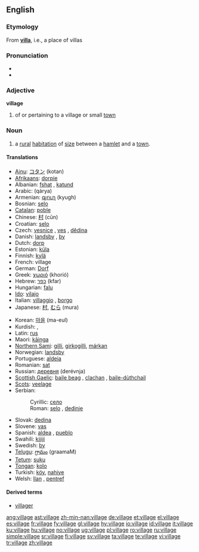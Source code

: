 ==English==

{{rank|cry|step|turning|812|village|quickly|lie|supposed}}

===Etymology===
From '''[[villa]]''', i.e., a place of villas

===Pronunciation===
* {{IPA|/ˈvɪlɪʤ/}}
* {{audio|en-us-village.ogg|Audio (US)}}

===Adjective===
'''village'''

# of or pertaining to a village or small [[town]]

===Noun===
{{wikipedia}}
{{en-noun}}

# a [[rural]] [[habitation]] of [[size]] between a [[hamlet]] and a [[town]].

====Translations====
{{trans-top|a rural habitation of size between a hamlet and a town.}}
* [[Ainu]]: [[コタン]] (kotan)
* [[Afrikaans]]: [[dorpie]]
* Albanian: [[fshat]] {{m}}, [[katund]] {{m}}
* Arabic: {{ARchar|[[قرية]]}} (qárya) {{f}}
* Armenian: [[գյուղ]] (kyugh)
* Bosnian: [[selo]] {{n}}
* [[Catalan]]: [[poble]] {{m}}
* Chinese: [[村]] (cūn)
* Croatian: [[selo]] {{n}}
* Czech: [[vesnice]] {{f}}, [[ves]] {{f}}, [[dědina]] {{f}}
* Danish: [[landsby]] {{c}}, [[by#Danish|by]] {{c}}
* Dutch: [[dorp]] {{n}}
* Estonian: [[küla]]
* Finnish: [[kylä]]
* French: village
* German: [[Dorf]] {{n}}
* Greek: [[χωριό]] (khorió) {{n}}
* Hebrew: [[כפר]] (kfar) {{m}}
* Hungarian: [[falu]]
* [[Ido]]: [[vilajo]]
* Italian: [[villaggio]] {{m}}, [[borgo]] {{m}}
* Japanese: [[村]], [[むら]] (mura)
{{trans-mid}}
* Korean: [[마을]] (ma-eul)
* Kurdish: {{KUchar|[[دێ]]}}, {{KUchar|[[گوند]]}}
* Latin: [[rus]]
* Maori: [[kāinga]]
* [[Northern Sami]]: [[gilli]], [[girkogilli]], [[márkan]]
* Norwegian: [[landsby#Norwegian|landsby]]
* Portuguese: [[aldeia]] {{f}}
* Romanian: [[sat#Romanian|sat]] {{n}}
* Russian: [[деревня]] (derévnja) {{f}}
* [[Scottish Gaelic]]: [[baile beag]] {{m}}, [[clachan]] {{m}}, [[baile-dùthchail]] {{m}}
* [[Scots]]: [[veelage]]
* Serbian:
*: Cyrillic: [[село]] {{n}}
*: Roman: [[selo#Serbian|selo]] {{n}}, [[dedinje]]
* Slovak: [[dedina#Slovak|dedina]] {{f}}
* Slovene: [[vas]] {{f}}
* Spanish: [[aldea]] {{f}}, [[pueblo]] {{m}}
* Swahili: [[kijiji]]
* Swedish: [[by#Swedish|by]] {{c}}
* [[Telugu]]: [[గ్రామం]] (graamaM)
* [[Tetum]]: [[suku]]
* [[Tongan]]: [[kolo]]
* Turkish: [[köy]], [[nahiye]]
* Welsh: [[llan]] {{f}}, [[pentref]] {{m}}
{{trans-bottom}}

====Derived terms====
* [[villager]]

[[ang:village]]
[[ast:village]]
[[zh-min-nan:village]]
[[de:village]]
[[et:village]]
[[el:village]]
[[es:village]]
[[fr:village]]
[[fy:village]]
[[gl:village]]
[[hy:village]]
[[io:village]]
[[id:village]]
[[it:village]]
[[ku:village]]
[[hu:village]]
[[no:village]]
[[ug:village]]
[[pl:village]]
[[ro:village]]
[[ru:village]]
[[simple:village]]
[[sr:village]]
[[fi:village]]
[[sv:village]]
[[ta:village]]
[[te:village]]
[[vi:village]]
[[tr:village]]
[[zh:village]]